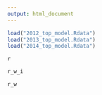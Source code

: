 ```yaml
---
output: html_document
---
```


```r

load("2012_top_model.Rdata")
load("2013_top_model.Rdata")
load("2014_top_model.Rdata")

r

r_w_i

r_w

```